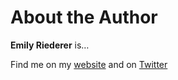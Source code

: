 # About the Author {-}

**Emily Riederer** is...

Find me on my [website](https://emilyriederer.netlify.com?utm_source=datadisasters) and on [Twitter](https://twitter.com/EmilyRiederer)
